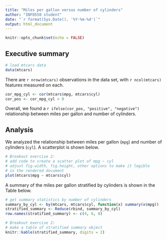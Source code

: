 ```yaml
---
title: "Miles per gallon versus number of cylinders"
author: "INFO550 student"
date: "`r format(Sys.Date(), '%Y-%m-%d')`"
output: html_document
---
```


<!-- 
	Change output: html_document to output: ioslides_presentation to 
	render as ioslides presentation.
	Change the name of the output file by running e.g.,
	Rscript -e "rmarkdown::render('example.Rmd', output = 'newtitle.html')"
-->

<!--
	Breakout exercise 2:
	Add a code chunk that suppresses all code chunks from appearing
	in the rendered document.
-->

```r
knitr::opts_chunk$set(echo = FALSE)
```

## Executive summary

```r
# load mtcars data
data(mtcars)
```

<!--
	Breakout exercise 1:
	Add inline code below that counts the number of rows and columns
	in each data set. 
-->

There are `r nrow(mtcars)` observations in the data set, with `r ncol(mtcars)` features measured on each.

<!--
	Breakout exercise 2:
	Insert inline code below that renders as "positive" if the estimated 
	Pearson correlation between mpg and cyl is >0 and "negative" if the 
	Pearson correlation is less than or equal to 0. 
-->

```r
cor_mpg_cyl <- cor(mtcars$mpg, mtcars$cyl)
cor_pos <- cor_mpg_cyl > 0
```

Overall, we found a `r ifelse(cor_pos, "positive", "negative")` relationship between miles per gallon and number of cylinders.

## Analysis

We analyzed the relationship between miles per gallon (`mpg`) and number of 
cylinders (`cyl`). A scatterplot is shown below.

```r
# Breakout exercise 2:
# add code to create a scatter plot of mpg ~ cyl
# adjust fig.width, fig.height, other options to make it legible
# in the rendered document
plot(mtcars$mpg ~ mtcars$cyl)
```

A summary of the miles per gallon stratified by cylinders is shown in the Table below. 

```r
# get summary statistics by number of cylinders
summary_by_cyl <- by(mtcars, mtcars$cyl, function(x) summary(x$mpg))
stratified_summary <- Reduce(rbind, summary_by_cyl)
row.names(stratified_summary) <- c(4, 6, 8)

# Breakout exercise 2:
# make a table of stratified summary object
knitr::kable(stratified_summary, digits = 2)
```